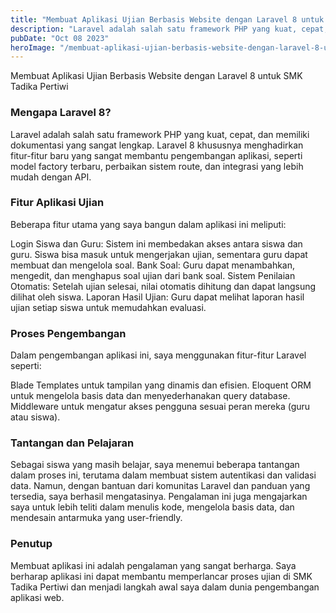 ```yaml
---
title: "Membuat Aplikasi Ujian Berbasis Website dengan Laravel 8 untuk SMK Tadika Pertiwi"
description: "Laravel adalah salah satu framework PHP yang kuat, cepat, dan memiliki dokumentasi yang sangat lengkap."
pubDate: "Oct 08 2023"
heroImage: "/membuat-aplikasi-ujian-berbasis-website-dengan-laravel-8-untuk-smk-tadika-pertiwi.png"
---
```


Membuat Aplikasi Ujian Berbasis Website dengan Laravel 8 untuk SMK Tadika Pertiwi

### Mengapa Laravel 8?

Laravel adalah salah satu framework PHP yang kuat, cepat, dan memiliki dokumentasi yang sangat lengkap. Laravel 8 khususnya menghadirkan fitur-fitur baru yang sangat membantu pengembangan aplikasi, seperti model factory terbaru, perbaikan sistem route, dan integrasi yang lebih mudah dengan API.

### Fitur Aplikasi Ujian

Beberapa fitur utama yang saya bangun dalam aplikasi ini meliputi:

Login Siswa dan Guru: Sistem ini membedakan akses antara siswa dan guru. Siswa bisa masuk untuk mengerjakan ujian, sementara guru dapat membuat dan mengelola soal.
Bank Soal: Guru dapat menambahkan, mengedit, dan menghapus soal ujian dari bank soal.
Sistem Penilaian Otomatis: Setelah ujian selesai, nilai otomatis dihitung dan dapat langsung dilihat oleh siswa.
Laporan Hasil Ujian: Guru dapat melihat laporan hasil ujian setiap siswa untuk memudahkan evaluasi.

### Proses Pengembangan

Dalam pengembangan aplikasi ini, saya menggunakan fitur-fitur Laravel seperti:

Blade Templates untuk tampilan yang dinamis dan efisien.
Eloquent ORM untuk mengelola basis data dan menyederhanakan query database.
Middleware untuk mengatur akses pengguna sesuai peran mereka (guru atau siswa).

### Tantangan dan Pelajaran

Sebagai siswa yang masih belajar, saya menemui beberapa tantangan dalam proses ini, terutama dalam membuat sistem autentikasi dan validasi data. Namun, dengan bantuan dari komunitas Laravel dan panduan yang tersedia, saya berhasil mengatasinya. Pengalaman ini juga mengajarkan saya untuk lebih teliti dalam menulis kode, mengelola basis data, dan mendesain antarmuka yang user-friendly.

### Penutup

Membuat aplikasi ini adalah pengalaman yang sangat berharga. Saya berharap aplikasi ini dapat membantu memperlancar proses ujian di SMK Tadika Pertiwi dan menjadi langkah awal saya dalam dunia pengembangan aplikasi web.

